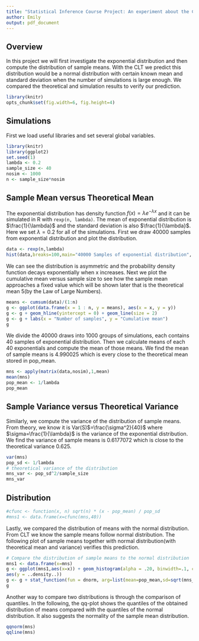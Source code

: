 ```yaml
---
title: "Statistical Inference Course Project: An experiment about the Central Limit Theorem(CLT)"
author: Emily
output: pdf_document
---
```


## Overview
In this project we will first investigate the exponential distribution and then compute the distribution of sample means. With the CLT we predict this distribution would be a normal distribution with certain known mean and standard deviation when the number of simulations is large enough. We compared the theoretical and simulation results to verify our prediction.
```r
library(knitr)
opts_chunk$set(fig.width=6, fig.height=4)
```

## Simulations
First we load useful libraries and set several global variables. 
```r
library(knitr)
library(ggplot2)
set.seed(1)
lambda <- 0.2
sample_size <- 40
nosim <- 1000
n <- sample_size*nosim
```

## Sample Mean versus Theoretical Mean

The exponential distribution has density function $f(x)=\lambda e^{-\lambda x}$ and it  can be simulated in R with `rexp(n, lambda)`. The mean of exponential distribution is $\frac{1}{\lambda}$ and the standard deviation is also $\frac{1}{\lambda}$. Here we set $\lambda = 0.2$ for all of the simulations. First we draw 40000 samples from exponential distribution and plot the distribution.

```r
data <- rexp(n,lambda)
hist(data,breaks=100,main="40000 Samples of exponential distribution", xlab="X")
```

We can see the distribution is asymmetric and the probability density function decays exponentially when x increases. Next we plot the cumulative mean versus sample size to see how the sample mean approaches a fixed value which will be shown later that is the theoretical mean 5(by the Law of Large Numbers).

```r
means <- cumsum(data)/(1:n)
g <- ggplot(data.frame(x = 1 : n, y = means), aes(x = x, y = y)) 
g <- g + geom_hline(yintercept = 0) + geom_line(size = 2) 
g <- g + labs(x = "Number of samples", y = "Cumulative mean")
g
```

We divide the 40000 draws into 1000 groups of simulations, each contains 40 samples of exponential distribution. Then we calculate means of each 40 exponentials and compute the mean of those means. We find the mean of sample means is 4.990025 which is every close to the theoretical mean stored in pop_mean.

```r
mns <- apply(matrix(data,nosim),1,mean)
mean(mns)
pop_mean <- 1/lambda
pop_mean
```

## Sample Variance versus Theoretical Variance

Similarly, we compute the variance of the distribution of sample means. From theory, we know it is Var(S)$=\frac{\sigma^2}{40}$ where $\sigma=\frac{1}{\lambda}$ is the variance of the exponential distribution. We find the variance of sample means is 0.6177072 which is close to the theoretical variance 0.625.

```r
var(mns)
pop_sd <- 1/lambda
# theoretical variance of the distribution
mns_var <- pop_sd^2/sample_size
mns_var
```

## Distribution
```r
#cfunc <- function(x, n) sqrt(n) * (x - pop_mean) / pop_sd
#mns1 <- data.frame(x=cfunc(mns,40))
```
Lastly, we compared the distribution of means with the normal distribution. From CLT we know the sample means follow normal distribution. The following plot of sample means together with normal distribution(with theoretical mean and variance) verifies this prediction.
```r
# Compare the distribution of sample means to the normal distribution
mns1 <- data.frame(x=mns)
g <- ggplot(mns1,aes(x=x)) + geom_histogram(alpha = .20, binwidth=.1, colour = "black", 
aes(y = ..density..)) 
g <- g + stat_function(fun = dnorm, arg=list(mean=pop_mean,sd=sqrt(mns_var)),size = 2)
g
```

Another way to compare two distributions is through the comparison of quantiles. In the following, the qq-plot shows the quantiles of the obtained distribution of means compared with the quantiles of the normal distribution. It also suggests the normality of the sample mean distribution.

```r
qqnorm(mns)
qqline(mns)
```

